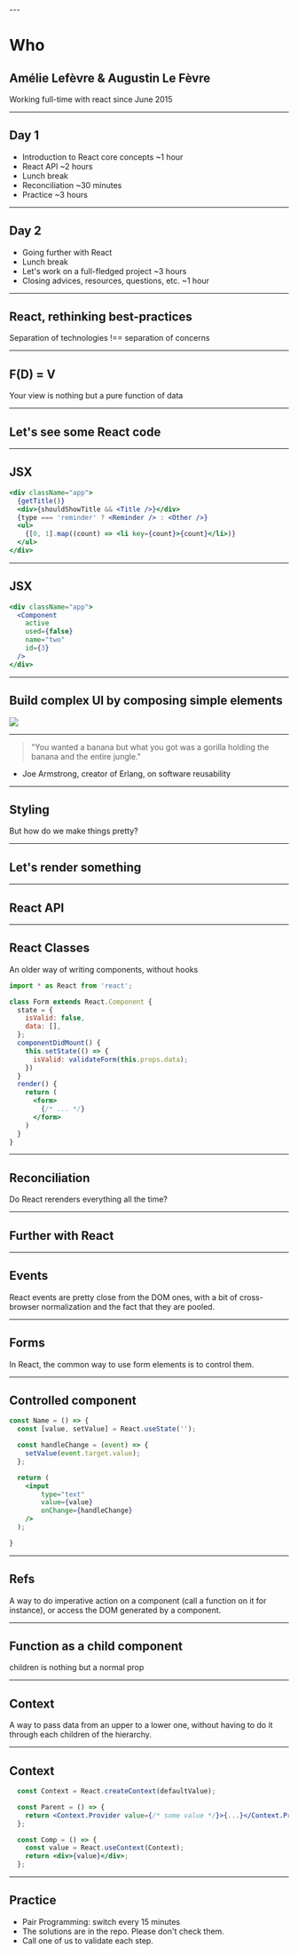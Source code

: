 
<Head>
  <title>React Training</title>
</Head>

<Landing />
---

# Who
## Amélie Lefèvre & Augustin Le Fèvre
Working full-time with react since June 2015

---
## Day 1
- Introduction to React core concepts ~1 hour
- React API ~2 hours
- Lunch break
- Reconciliation ~30 minutes
- Practice ~3 hours

---
## Day 2
- Going further with React
- Lunch break
- Let's work on a full-fledged project ~3 hours
- Closing advices, resources, questions, etc. ~1 hour

---

## React, rethinking best-practices
Separation of technologies !== separation of concerns

---
## F(D) = V
Your view is nothing but a pure function of data

---
## Let's see some React code

---
## JSX
```jsx
<div className="app">
  {getTitle()}
  <div>{shouldShowTitle && <Title />}</div>
  {type === 'reminder' ? <Reminder /> : <Other />}
  <ul>
    {[0, 1].map((count) => <li key={count}>{count}</li>)}
  </ul>
</div>
```

---
## JSX
```jsx
<div className="app">
  <Component
    active
    used={false}
    name="two"
    id={3}
  />
</div>
```

---
## Build complex UI by composing simple elements
<img src="./thinking-in-react.png"  />

---
> "You wanted a banana but what you got was a gorilla holding the banana and the entire jungle."

- Joe Armstrong, creator of Erlang, on software reusability

---
## Styling
But how do we make things pretty?

---
## Let's render something

---
## React API

---
## React Classes
An older way of writing components, without hooks
```jsx
import * as React from 'react';

class Form extends React.Component {
  state = {
    isValid: false,
    data: [],
  };
  componentDidMount() {
    this.setState(() => {
      isValid: validateForm(this.props.data);
    })
  }
  render() {
    return (
      <form>
        {/* ... */}
      </form>
    )
  }
}
```

---
## Reconciliation
Do React rerenders everything all the time?


---
## Further with React

---
## Events
React events are pretty close from the DOM ones, with a bit of cross-browser normalization and the fact that they are pooled.

---
## Forms
In React, the common way to use form elements is to control them.

---
## Controlled component
```jsx
const Name = () => {
  const [value, setValue] = React.useState('');

  const handleChange = (event) => {
    setValue(event.target.value);
  };

  return (
    <input
        type="text"
        value={value}
        onChange={handleChange}
    />
  );

}
```

---
## Refs
A way to do imperative action on a component (call a function on it for instance), or access the DOM generated by a component.

---
## Function as a child component
children is nothing but a normal prop

---
## Context
A way to pass data from an upper to a lower one, without having to do it through each children of the hierarchy.

---
## Context
```jsx
  const Context = React.createContext(defaultValue);

  const Parent = () => {
    return <Context.Provider value={/* some value */}>{...}</Context.Provider>;
  };

  const Comp = () => {
    const value = React.useContext(Context);
    return <div>{value}</div>;
  };

```

---
## Practice
- Pair Programming: switch every 15 minutes
- The solutions are in the repo. Please don't check them.
- Call one of us to validate each step.
